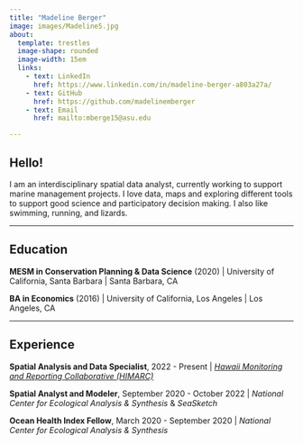 ```yaml
---
title: "Madeline Berger"
image: images/Madeline5.jpg
about:
  template: trestles
  image-shape: rounded
  image-width: 15em
  links: 
    - text: LinkedIn
      href: https://www.linkedin.com/in/madeline-berger-a803a27a/
    - text: GitHub
      href: https://github.com/madelinemberger
    - text: Email
      href: mailto:mberge15@asu.edu

---
```


## Hello!

I am an interdisciplinary spatial data analyst, currently working to support marine management projects. I love data, maps and exploring different tools to support good science and participatory decision making. I also like swimming, running, and lizards.

--- 

## Education

**MESM in Conservation Planning & Data Science** (2020) |
University of California, Santa Barbara | Santa Barbara, CA


**BA in Economics** (2016) | University of California, Los Angeles | Los Angeles, CA

---

## Experience

**Spatial Analysis and Data Specialist**, 2022 - Present |  [*Hawaii Monitoring and Reporting Collaborative (HIMARC)*](himarc.org)

**Spatial Analyst and Modeler**, September 2020 - October 2022 |  *National Center for Ecological Analysis & Synthesis* & *SeaSketch*

**Ocean Health Index Fellow**, March 2020 - September 2020 | *National Center for Ecological Analysis & Synthesis*